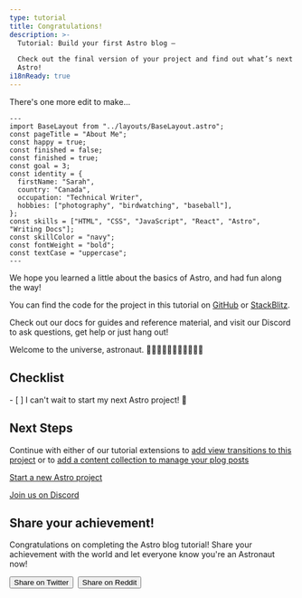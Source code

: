 ```yaml
---
type: tutorial
title: Congratulations!
description: >-
  Tutorial: Build your first Astro blog —

  Check out the final version of your project and find out what’s next with
  Astro!
i18nReady: true
---
```



There's one more edit to make...

```astro title="src/pages/about.astro" del={5} ins={6}
---
import BaseLayout from "../layouts/BaseLayout.astro";
const pageTitle = "About Me";
const happy = true;
const finished = false;
const finished = true;
const goal = 3;
const identity = {
  firstName: "Sarah",
  country: "Canada",
  occupation: "Technical Writer",
  hobbies: ["photography", "birdwatching", "baseball"],
};
const skills = ["HTML", "CSS", "JavaScript", "React", "Astro", "Writing Docs"];
const skillColor = "navy";
const fontWeight = "bold";
const textCase = "uppercase";
---
```

We hope you learned a little about the basics of Astro, and had fun along the way!

You can find the code for the project in this tutorial on [GitHub](https://github.com/withastro/blog-tutorial-demo/tree/complete) or
[StackBlitz](https://stackblitz.com/github/withastro/blog-tutorial-demo/tree/complete?file=src/pages/index.astro).

Check out our docs for guides and reference material, and visit our Discord to ask questions, get help or just hang out!

Welcome to the universe, astronaut. 👩🏼‍🚀👨🏿‍🚀🧑‍🚀👩🏾‍🚀

<Box icon="check-list">

## Checklist

<Checklist>
- [ ] I can't wait to start my next Astro project! 🚀
</Checklist>
</Box>

## Next Steps

Continue with either of our tutorial extensions to [add view transitions to this project](/en/tutorials/add-view-transitions/) or to [add a content collection to manage your plog posts](/en/tutorials/add-content-collections/)

[Start a new Astro project](/en/getting-started/)

[Join us on Discord](https://astro.build/chat)

<CompletionConfetti />

## Share your achievement!

Congratulations on completing the Astro blog tutorial! Share your achievement with the world and let everyone know you're an Astronaut now!

<div style="display: flex; flex-wrap: wrap; gap: 0.5rem;">
  <Button href='https://twitter.com/intent/tweet?text=Just%20finished%20learning%20how%20to%20build%20my%20first%20Astro%20blog!%20Check%20it%20out%20at%20https://docs.astro.build/%0Avia%20%40astrodotbuild'>Share on Twitter</Button>
  <Button href='https://www.reddit.com/submit?url=https://docs.astro.build/&title=Just%20finished%20learning%20how%20to%20build%20my%20first%20Astro%20blog!'>Share on Reddit</Button>
</div>
